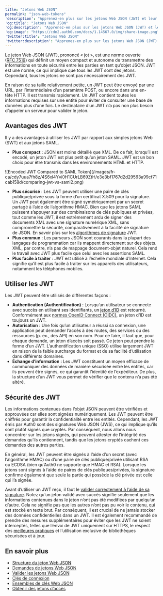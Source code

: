 ```yaml
---
title: "Jetons Web JSON"
permalink: "json-web-tokens"
'description': "Apprenez-en plus sur les jetons Web JSON (JWT) et leur utilisation."
'og:title': "Jetons Web JSON"
'og:description': "Apprenez-en plus sur les jetons Web JSON (JWT) et leur utilisation."
'og:image': "https://cdn2.auth0.com/docs/1.14567.0/img/share-image.png"
'twitter:title': "Jetons Web JSON"
'twitter:description': "Apprenez-en plus sur les jetons Web JSON (JWT) et leur utilisation."
---
```


Le jeton Web JSON (<Tooltip href="/docs/docs/fr-ca/glossary?term=json-web-token" tip="Jeton Web JSON (JWT)
Format standard de jeton d’ID (et souvent de jeton d’accès) utilisé pour représenter en toute sécurité des demandes entre deux parties." cta="Voir le glossaire">JWT</Tooltip>), prononcé « jot », est une norme ouverte ([RFC 7519](https://tools.ietf.org/html/rfc7519)) qui définit un moyen compact et autonome de transmettre des informations en toute sécurité entre les parties en tant qu’objet JSON. JWT est une norme, ce qui implique que tous les JWT sont des jetons. Cependant, tous les jetons ne sont pas nécessairement des JWT.

En raison de sa taille relativement petite, un JWT peut être envoyé par une URL, par l’intermédiaire d’un paramètre POST, ou encore dans une en-tête HTTP. Il est transmis rapidement. Un JWT contient toutes les informations requises sur une entité pour éviter de consulter une base de données plus d’une fois. Le destinataire d’un JWT n’a pas non plus besoin d’appeler un serveur pour valider le jeton.

## Avantages des JWT

Il y a des avantages à utiliser les JWT par rapport aux simples jetons Web (SWT) et aux jetons <Tooltip href="/docs/docs/fr-ca/glossary?term=security-assertion-markup-language" tip="Security Assertion Markup Language (SAML)
Protocole normalisé permettant à deux parties d’échanger des informations d’authentification sans mot de passe." cta="Voir le glossaire">SAML</Tooltip>.

* **Plus compact** : JSON est moins détaillé que XML. De ce fait, lorsqu’il est encodé, un jeton JWT est plus petit qu’un jeton SAML. JWT est un bon choix pour être transmis dans les environnements HTML et HTTP.

<Frame>![Encoded JWT Compared to SAML Token](/images/fr-ca/cdy7uua7fh8z/4S6xl4Yvi0H1CUrLB69ZtH/e3e3bf1767d2d29563a99cf71cab158d/comparing-jwt-vs-saml2.png)</Frame>

* **Plus sécurisé** : Les JWT peuvent utiliser une paire de clés publique/privée sous la forme d’un certificat X.509 pour la signature. Un JWT peut également être signé symétriquement par un secret partagé à l’aide de l’algorithme HMAC. Bien que les jetons SAML puissent s’appuyer sur des combinaisons de clés publiques et privées, tout comme les JWT, il est extrêmement ardu de signer des documents XML avec une signature numérique XML, sans compromettre la sécurité, comparativement à la facilité de signature de JSON. En savoir plus sur les [algorithmes de signature](/docs/fr-ca/tokens/concepts/signing-algorithms) JWT.
* **Plus commun** : Les parseurs JSON sont courants dans la plupart des langages de programmation car ils mappent directement sur des objets. XML, par contre, n’a pas de mappage document-objet naturel. Cela rend le travail avec JWT plus facile que celui avec les assertions SAML.
* **Plus facile à traiter** : JWT est utilisé à l’échelle mondiale d’Internet. Cela signifie qu’il est plus facile à traiter sur les appareils des utilisateurs, notamment les téléphones mobiles.

## Utiliser les JWT

Les JWT peuvent être utilisés de différentes façons :

* **Authentication (Authentification)** : Lorsqu’un utilisateur se connecte avec succès en utilisant ses identifiants, un [jeton d’ID](/docs/fr-ca/secure/tokens/id-tokens) est retourné. Conformément aux [normes OpenID Connect (OIDC)](https://openid.net/specs/openid-connect-core-1_0.html#IDToken), un jeton d’ID est toujours un JWT.
* **Autorisation** : Une fois qu’un utilisateur a réussi sa connexion, une application peut demander l’accès à des routes, des services ou des ressources (p. ex., des API) en son nom. Pour ce faire, il faut que, pour chaque demande, un jeton d’accès soit passé. Ce jeton peut prendre la forme d’un JWT. L’authentification unique (<Tooltip href="/docs/docs/fr-ca/glossary?term=single-sign-on" tip="Authentification unique (SSO)
Service qui, après qu’un utilisateur se soit connecté à une application, le connecte automatiquement à d’autres applications." cta="Voir le glossaire">SSO</Tooltip>) utilise largement JWT en raison de la faible surcharge du format et de sa facilité d’utilisation dans différents domaines.
* **Échange d’information** : Les JWT constituent un moyen efficace de communiquer des données de manière sécurisée entre les entités, car ils peuvent être signés, ce qui garantit l’identité de l’expéditeur. De plus, la structure d’un JWT vous permet de vérifier que le contenu n’a pas été altéré.

## Sécurité des JWT

Les informations contenues dans l’objet JSON peuvent être vérifiées et approuvées car elles sont signées numériquement. Les JWT peuvent être chiffrés pour garantir la confidentialité entre les entités. Cependant, les JWT émis par Auth0 sont des signatures Web JSON (JWS), ce qui implique qu’ils sont plutôt signés que cryptés. Par conséquent, nous allons nous concentrer sur les jetons signés, qui peuvent attester de l’intégrité des demandes qu’ils contiennent, tandis que les jetons cryptés cachent ces demandes des autres parties.

En général, les JWT peuvent être signés à l’aide d’un secret (avec l’algorithme HMAC) ou d’une paire de clés publique/privée utilisant RSA ou ECDSA (bien qu’Auth0 ne supporte que HMAC et RSA). Lorsque les jetons sont signés à l’aide de paires de clés publiques/privées, la signature confirme également que seule la partie qui possède la clé privée est celle qui l’a signée.

Avant d’utiliser un JWT reçu, il faut le [valider correctement à l’aide de sa signature](/docs/fr-ca/secure/tokens/json-web-tokens/validate-json-web-tokens). Notez qu’un jeton validé avec succès signifie seulement que les informations contenues dans le jeton n’ont pas été modifiées par quelqu’un d’autre. Cela ne signifie pas que les autres n’ont pas pu voir le contenu, qui est stocké en texte brut. Par conséquent, il est crucial de ne jamais stocker des données confidentielles dans un JWT. Il est également recommandé de prendre des mesures supplémentaires pour éviter que les JWT ne soient interceptés, telles que l’envoi de JWT uniquement sur HTTPS, le respect des [meilleures pratiques](/docs/fr-ca/secure/tokens/token-best-practices) et l’utilisation exclusive de bibliothèques sécurisées et à jour.

## En savoir plus

* [Structure du jeton Web JSON](/docs/fr-ca/secure/tokens/json-web-tokens/json-web-token-structure)
* [Demandes de jetons Web JSON](/docs/fr-ca/secure/tokens/json-web-tokens/json-web-token-claims)
* [Valider les jetons Web JSON](/docs/fr-ca/secure/tokens/json-web-tokens/validate-json-web-tokens)
* [Clés de connexion](/docs/fr-ca/get-started/tenant-settings/signing-keys)
* [Ensembles de clés Web JSON](/docs/fr-ca/secure/tokens/json-web-tokens/json-web-key-sets)
* [Obtenir des jetons d’accès](/docs/fr-ca/secure/tokens/access-tokens/get-access-tokens)